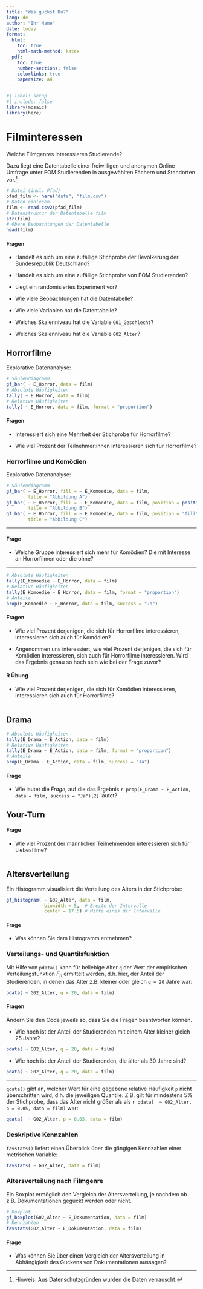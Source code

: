 ```yaml
---
title: "Was guckst Du?"
lang: de
author: "Ihr Name"
date: today
format: 
  html:
    toc: true
    html-math-method: katex
  pdf:
    toc: true
    number-sections: false
    colorlinks: true 
    papersize: a4
---
```


```r
#| label: setup
#| include: false
library(mosaic)
library(here)
```

# Filminteressen

Welche Filmgenres interessieren Studierende? 

Dazu liegt eine Datentabelle einer freiwilligen und anonymen Online-Umfrage unter FOM Studierenden in ausgewählten Fächern und Standorten vor.^[Hinweis: Aus Datenschutzgründen wurden die Daten verrauscht.]

<!-- Technischer Hinweis: das Paket here (https://here.r-lib.org/) ermöglicht einen einfacheren Umgang mit Datei(pfaden) innerhalb von RStudio Projekten. Die csv Datei "film.csv" befindet sich im Projektordner "data". -->

```r
# Datei (inkl. Pfad)
pfad_film <- here("data", "film.csv")
# Daten einlesen
film <- read.csv2(pfad_film)
# Datenstruktur der Datentabelle film
str(film)
# Obere Beobachtungen der Datentabelle
head(film)
```

#### Fragen

- Handelt es sich um eine zufällige Stichprobe der Bevölkerung der Bundesrepublik Deutschland?

- Handelt es sich um eine zufällige Stichprobe von FOM Studierenden?

- Liegt ein randomisiertes Experiment vor?

- Wie viele Beobachtungen hat die Datentabelle?

- Wie viele Variablen hat die Datentabelle?

- Welches Skalenniveau hat die Variable `G01_Geschlecht`?

- Welches Skalenniveau hat die Variable `G02_Alter`?

## Horrorfilme

Explorative Datenanalyse:

```r
# Säulendiagramm
gf_bar( ~ E_Horror, data = film)
# Absolute Häufigkeiten
tally( ~ E_Horror, data = film)
# Relative Häufigkeiten
tally( ~ E_Horror, data = film, format = "proportion")
```


#### Fragen

- Interessiert sich eine Mehrheit der Stichprobe für Horrorfilme?

- Wie viel Prozent der Teilnehmer:innen interessieren sich für Horrorfilme?

### Horrorfilme und Komödien

Explorative Datenanalyse:

```r
# Säulendiagramm
gf_bar( ~ E_Horror, fill = ~ E_Komoedie, data = film, 
        title = "Abbildung A")
gf_bar( ~ E_Horror, fill = ~ E_Komoedie, data = film, position = position_dodge(),
        title = "Abbildung B")
gf_bar( ~ E_Horror, fill = ~ E_Komoedie, data = film, position = "fill",
        title = "Abbildung C")
```

***

#### Frage

- Welche Gruppe interessiert sich mehr für Komödien? Die mit Interesse an Horrorfilmen oder die ohne?

***

```r
# Absolute Häufigkeiten
tally(E_Komoedie ~ E_Horror, data = film)
# Relative Häufigkeiten
tally(E_Komoedie ~ E_Horror, data = film, format = "proportion")
# Anteile
prop(E_Komoedie ~ E_Horror, data = film, success = "Ja")
```

#### Fragen

- Wie viel Prozent derjenigen, die sich für Horrorfilme interessieren, interessieren sich auch für Komödien?

- Angenommen uns interessiert, wie viel Prozent derjenigen, die sich für Komödien interessieren, sich auch für Horrorfilme interessieren. Wird das Ergebnis genau so hoch sein wie bei der Frage zuvor?

#### R Übung

- Wie viel Prozent derjenigen, die sich für Komödien interessieren, interessieren sich auch für Horrorfilme?

```r

```

## Drama

```r
# Absolute Häufigkeiten
tally(E_Drama ~ E_Action, data = film)
# Relative Häufigkeiten
tally(E_Drama ~ E_Action, data = film, format = "proportion")
# Anteile
prop(E_Drama ~ E_Action, data = film, success = "Ja")
```

#### Frage

- Wie lautet die *Frage*, auf die das Ergebnis `r prop(E_Drama ~ E_Action, data = film, success = "Ja")[2]` lautet?

## Your-Turn

#### Frage

- Wie viel Prozent der männlichen Teilnehmenden interessieren sich für Liebesfilme?

```r

```

## Altersverteilung

Ein Histogramm visualisiert die Verteilung des Alters in der Stichprobe:

```r
gf_histogram( ~ G02_Alter, data = film,
              binwidth = 5,  # Breite der Intervalle
              center = 17.5) # Mitte eines der Intervalle
```

#### Frage

- Was können Sie dem Histogramm entnehmen?


### Verteilungs- und Quantilsfunktion

Mit Hilfe von `pdata()` kann für beliebige Alter `q` der Wert der empirischen Verteilungsfunktion $F_n$ ermittelt werden, d.h. hier, der Anteil der Studierenden, in denen das Alter z.B. kleiner oder gleich `q = 20` Jahre war:

```r
pdata( ~ G02_Alter, q = 20, data = film)
```

#### Fragen

Ändern Sie den Code jeweils so, dass Sie die Fragen beantworten können.

- Wie hoch ist der Anteil der Studierenden mit einem Alter kleiner gleich 25 Jahre?

```r
pdata( ~ G02_Alter, q = 20, data = film)
```

- Wie hoch ist der Anteil der Studierenden, die älter als 30 Jahre sind?

```r
pdata( ~ G02_Alter, q = 20, data = film)
```

***

`qdata()` gibt an, welcher Wert für eine gegebene relative Häufigkeit `p` nicht überschritten wird, d.h. die jeweiligen Quantile. Z.B. gilt für mindestens 5% der Stichprobe, dass das Alter nicht größer als als `r qdata(  ~ G02_Alter, p = 0.05, data = film)` war:

```r
qdata(  ~ G02_Alter, p = 0.05, data = film)
```

### Deskriptive Kennzahlen

`favstats()` liefert einen Überblick über die gängigen Kennzahlen einer metrischen Variable:

```r
favstats( ~ G02_Alter, data = film)
```


### Altersverteilung nach Filmgenre

Ein Boxplot ermöglich den Vergleich der Altersverteilung, je nachdem ob z.B. Dokumentationen geguckt werden oder nicht.

```r
# Boxplot
gf_boxplot(G02_Alter ~ E_Dokumentation, data = film)
# Kennzahlen
favstats(G02_Alter ~ E_Dokumentation, data = film)
```

#### Frage

- Was können Sie über einen Vergleich der Altersverteilung in Abhängigkeit des Guckens von Dokumentationen aussagen?

